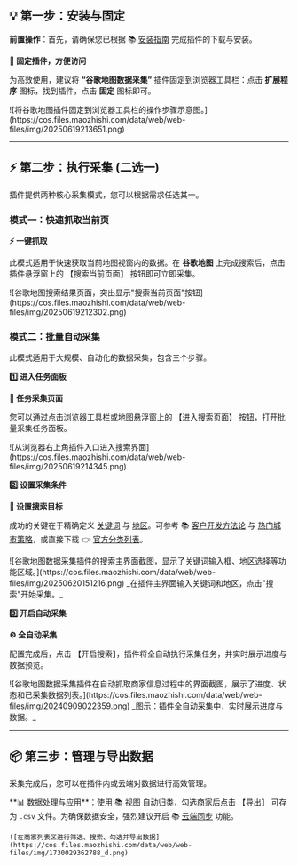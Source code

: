 ## 💡 第一步：安装与固定

**前置操作**：首先，请确保您已根据 📚 <a href="/chajian/how-to-install-google-maps-plugin">安装指南</a> 完成插件的下载与安装。

<div style={{
  display: 'flex',
  alignItems: 'center', 
  gap: 'var(--ifm-spacing-horizontal)',
  marginBottom: 'var(--ifm-spacing-vertical)'
}}>
  <div style={{ flex: 1, display: 'flex', flexDirection: 'column', justifyContent: 'center' }}> 
    <div style={{
      backgroundColor: 'var(--ifm-color-primary-highlight)',
      borderRadius: 'var(--ifm-global-radius)',
      padding: 'var(--ifm-spacing-vertical) var(--ifm-spacing-horizontal)',
      borderLeft: '4px solid var(--ifm-color-primary)',
    }}>
      <p style={{ margin: 0 }}>
        <strong>📌 固定插件，方便访问</strong>
      </p>
      <p style={{ marginTop: '0.5rem', marginBottom: '0' }}>
        为高效使用，建议将 <strong style={{color: '#3578e5'}}>“谷歌地图数据采集”</strong> 插件固定到浏览器工具栏：点击 <strong style={{color: '#e67c00'}}>扩展程序</strong> 图标，找到插件，点击 <strong>固定</strong> 图标即可。
      </p>
    </div>
  </div>
  <div style={{ flex: 1, textAlign: 'center' }}> 
    ![将谷歌地图插件固定到浏览器工具栏的操作步骤示意图。](https://cos.files.maozhishi.com/data/web/web-files/img/20250619213651.png)
  </div>
</div>

---

## ⚡️ 第二步：执行采集 (二选一)
插件提供两种核心采集模式，您可以根据需求任选其一。

### **模式一：快速抓取当前页**
<div style={{
  display: 'flex',
  alignItems: 'center',
  gap: 'var(--ifm-spacing-horizontal)',
  marginBottom: 'var(--ifm-spacing-vertical)'
}}>
  <div style={{ flex: 1, display: 'flex', flexDirection: 'column', justifyContent: 'center' }}>
    <div style={{
      backgroundColor: 'var(--ifm-color-primary-highlight)',
      borderRadius: 'var(--ifm-global-radius)',
      padding: 'var(--ifm-spacing-vertical) var(--ifm-spacing-horizontal)',
      borderLeft: '4px solid var(--ifm-color-primary)',
    }}>
      <p style={{ margin: 0 }}>
        <strong>⚡️ 一键抓取</strong>
      </p>
      <p style={{ marginTop: '0.5rem', marginBottom: '0' }}>
        此模式适用于快速获取当前地图视窗内的数据。在 <strong style={{color: '#e67c00'}}>谷歌地图</strong> 上完成搜索后，点击插件悬浮窗上的 <span style={{color: '#3578e5'}}>【搜索当前页面】</span> 按钮即可立即采集。
      </p>
    </div>
  </div>
  <div style={{ flex: 1, textAlign: 'center' }}>
    ![谷歌地图搜索结果页面，突出显示"搜索当前页面"按钮](https://cos.files.maozhishi.com/data/web/web-files/img/20250619212302.png)
  </div>
</div>

### **模式二：批量自动采集**
此模式适用于大规模、自动化的数据采集，包含三个步骤。

**1️⃣ 进入任务面板**
<div style={{
  display: 'flex',
  alignItems: 'center',
  gap: 'var(--ifm-spacing-horizontal)',
  marginBottom: 'var(--ifm-spacing-vertical)'
}}>
  <div style={{ flex: 1, display: 'flex', flexDirection: 'column', justifyContent: 'center' }}>
    <div style={{
      backgroundColor: 'var(--ifm-color-primary-highlight)',
      borderRadius: 'var(--ifm-global-radius)',
      padding: 'var(--ifm-spacing-vertical) var(--ifm-spacing-horizontal)',
      borderLeft: '4px solid var(--ifm-color-primary)',
    }}>
      <p style={{ margin: 0 }}>
        <strong>🚀 任务采集页面</strong>
      </p>
      <p style={{ marginTop: '0.5rem', marginBottom: '0' }}>
        您可以通过点击浏览器工具栏或地图悬浮窗上的 <span style={{color: '#3578e5'}}>【进入搜索页面】</span> 按钮，打开批量采集任务面板。
      </p>
    </div>
  </div>
  <div style={{ flex: 1, textAlign: 'center' }}>
    ![从浏览器右上角插件入口进入搜索界面](https://cos.files.maozhishi.com/data/web/web-files/img/20250619214345.png)
  </div>
</div>

**2️⃣ 设置采集条件**
<div style={{
  display: 'flex',
  alignItems: 'center',
  gap: 'var(--ifm-spacing-horizontal)',
  marginBottom: 'var(--ifm-spacing-vertical)'
}}>
  <div style={{ flex: 1, display: 'flex', flexDirection: 'column', justifyContent: 'center' }}>
    <div style={{
      backgroundColor: 'var(--ifm-color-primary-highlight)',
      borderRadius: 'var(--ifm-global-radius)',
      padding: 'var(--ifm-spacing-vertical) var(--ifm-spacing-horizontal)',
      borderLeft: '4px solid var(--ifm-color-primary)',
    }}>
      <p style={{ margin: 0 }}>
        <strong>🎯 设置搜索目标</strong>
      </p>
      <p style={{ marginTop: '0.5rem', marginBottom: '0' }}>
        成功的关键在于精确定义 <u><span style={{color: '#e67c00'}}>关键词</span></u> 与 <u><span style={{color: '#e67c00'}}>地区</span></u>。可参考 📚 <a href="/chajian/how-to-use-google-maps-for-customer-development">客户开发方法论</a> 与 <a href="/chajian/improve-google-maps-data-collection-efficiency-focus-on-popular-cities">热门城市策略</a>，或直接下载 👉 <a href="https://web-files.laifa.xin/cj-google-maps/cj-google-maps-categories.xlsx">官方分类列表</a>。
      </p>
    </div>
  </div>
  <div style={{ flex: 1, textAlign: 'center' }}>
    ![谷歌地图数据采集插件的搜索主界面截图，显示了关键词输入框、地区选择等功能区域。](https://cos.files.maozhishi.com/data/web/web-files/img/20250620151216.png)
    _在插件主界面输入关键词和地区，点击"搜索"开始采集。_
  </div>
</div>

**3️⃣ 开启自动采集**
<div style={{
  backgroundColor: 'var(--ifm-color-primary-highlight)',
  borderRadius: 'var(--ifm-global-radius)',
  padding: 'var(--ifm-spacing-vertical) var(--ifm-spacing-horizontal)',
  borderLeft: '4px solid var(--ifm-color-primary)',
  marginBottom: 'var(--ifm-spacing-vertical)'
}}>
  <p style={{ margin: 0 }}>
    <strong>⚙️ 全自动采集</strong>
  </p>
  <p style={{ marginTop: '0.5rem', marginBottom: '0' }}>
    配置完成后，点击 <span style={{color: '#3578e5'}}>【开启搜索】</span>，插件将全自动执行采集任务，并实时展示进度与数据预览。
  </p>
  ![谷歌地图数据采集插件在自动抓取商家信息过程中的界面截图，展示了进度、状态和已采集数据列表。](https://cos.files.maozhishi.com/data/web/web-files/img/20240909022359.png)
_图示：插件全自动采集中，实时展示进度与数据。_
</div>


---

## 📦 第三步：管理与导出数据
采集完成后，您可以在插件内或云端对数据进行高效管理。

<div style={{
  backgroundColor: 'var(--ifm-color-primary-highlight)',
  borderRadius: 'var(--ifm-global-radius)',
  padding: 'var(--ifm-spacing-vertical) var(--ifm-spacing-horizontal)',
  borderLeft: '4px solid var(--ifm-color-primary)',
  marginBottom: 'var(--ifm-spacing-vertical)'
}}>
    **📊 数据处理与应用**：使用 📚 <a href="/chajian/how-to-quickly-filter-target-google-maps-businesses">视图</a> 自动归类，勾选商家后点击 <span style={{color: '#3578e5'}}>【导出】</span> 可存为 <code>.csv</code> 文件。为确保数据安全，强烈建议开启 📚 <a href="/chajian/cloud-synchronize-merchants-and-centralized-data-management">云端同步</a> 功能。

    ![在商家列表区进行筛选、搜索、勾选并导出数据](https://cos.files.maozhishi.com/data/web/web-files/img/1730029362788_d.png)
</div>

